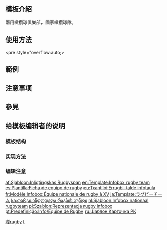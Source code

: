 <IncludeOnly>{{documentation subpage|}}</IncludeOnly>
{{Esoteric}}
<!-- 在本行下編輯模板說明 -->
== 模板介紹 ==
兩用橄欖球俱樂部，國家橄欖球隊。

== 使用方法 ==
<pre style="overflow:auto;>{{Infobox rugby team
| teamname       = 
| image          = <!-- an image is optional -->
| imagesize      = <!-- If the image is huge, insert dimensions here, if not, default is set to 125px -->
| union          = 
| fullname       = 
| nickname       = 
| shortname      = 
| countryflag    = 
| countryflagvar = 
| founded        = 
| region         = <!-- useful for Provincial and super sides-->
| ground         = 
| capacity       = 
| chairman       = 
| ceo            = <!-- If the union/club has a Chief Executive Officer -->
| president      = <!-- If the union/club has a President -->
| captain        = 
| coach          = 
| top scorer     = 
| caps           = 
| coach          = 
| url            = 
| league         = 
| season         = 
| position       = 
| pattern_la1    =
| pattern_b1     =
| pattern_ra1    =
| pattern_so1    =
| pattern_sh1    = <!-- these are for specific uploaded kit images-->
| leftarm1       = 
| body1          = 
| rightarm1      = 
| shorts1        = 
| socks1         = 
| pattern_la2    =
| pattern_b2     =
| pattern_ra2    =
| pattern_so2    =
| pattern_sh2    = <!-- these are for specific uploaded kit images-->
| leftarm2       = 
| body2          = 
| rightarm2      = 
| shorts2        = 
| socks2         = 
| first          = 
| bigwin         = 
| bigloss        = 
| World cup apps = 
| year           = 
| countryflag    = 
| countryflagvar = 
| founded        = 
| best           = 
}}</pre>

== 範例 ==

== 注意事项 ==

== 參見 ==

== 给模板编辑者的说明 ==
=== 模板结构 ===
=== 实现方法 ===
=== 编辑注意 ===

<IncludeOnly>
<!-- CATEGORIES AND INTERWIKIS HERE, THANKS -->
[[Category:体育信息框模板|隊rugby]]
[[Category:橄欖球|t]]

[[af:Sjabloon:Inligtingskas Rugbyspan]]
[[en:Template:Infobox rugby team]]
[[es:Plantilla:Ficha de equipo de rugby]]
[[eu:Txantiloi:Errugbi-talde infotaula]]
[[fr:Modèle:Infobox Équipe nationale de rugby à XV]]
[[ja:Template:ラグビーチーム]]
[[ka:თარგი:ინფოდაფა რაგბის გუნდი]]
[[nl:Sjabloon:Infobox nationaal rugbyteam]]
[[pl:Szablon:Reprezentacja rugby infobox]]
[[pt:Predefinição:Info/Equipe de Rugby]]
[[ru:Шаблон:Карточка РК]]

</IncludeOnly>